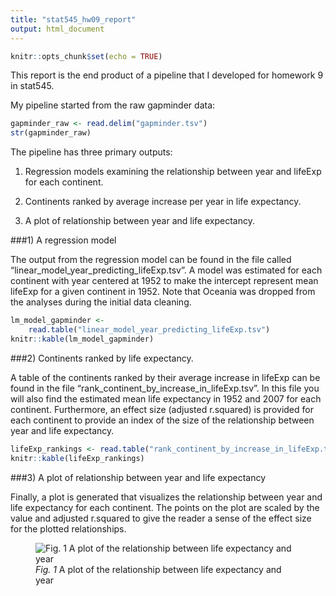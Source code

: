 ```yaml
---
title: "stat545_hw09_report"
output: html_document
---
```


```r
knitr::opts_chunk$set(echo = TRUE)
```

This report is the end product of a pipeline that I developed for homework 9 in stat545. 

My pipeline started from the raw gapminder data:

```r
gapminder_raw <- read.delim("gapminder.tsv")
str(gapminder_raw)
```

The pipeline has three primary outputs:

1) Regression models examining the relationship between year and lifeExp for each continent. 

2) Continents ranked by average increase per year in life expectancy.

3) A plot of relationship between year and life expectancy.

###1) A regression model

The output from the regression model can be found in the file called "linear_model_year_predicting_lifeExp.tsv". A model was estimated for each continent with year centered at 1952 to make the intercept represent mean lifeExp for a given continent in 1952. Note that Oceania was dropped from the analyses during the initial data cleaning. 

```r
lm_model_gapminder <-
	read.table("linear_model_year_predicting_lifeExp.tsv")
knitr::kable(lm_model_gapminder) 
```

###2) Continents ranked by life expectancy.

A table of the continents ranked by their average increase in lifeExp can be found in the file "rank_continent_by_increase_in_lifeExp.tsv". In this file you will also find the estimated mean life expectancy in 1952 and 2007 for each continent. Furthermore, an effect size (adjusted r.squared) is provided for each continent to provide an index of the size of the relationship between year and life expectancy.

```r
lifeExp_rankings <- read.table("rank_continent_by_increase_in_lifeExp.tsv", header = TRUE)
knitr::kable(lifeExp_rankings) 
```


###3) A plot of relationship between year and life expectancy

Finally, a plot is generated that visualizes the relationship between year and life expectancy for each continent. The points on the plot are scaled by the value and adjusted r.squared to give the reader a sense of the effect size for the plotted relationships. 

![*Fig. 1* A  plot of the relationship between life expectancy and year](plot_for_average_increase_in_lifeExp_per_year.png)


